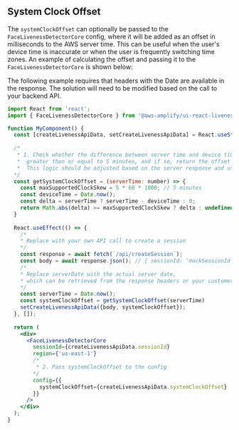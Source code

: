 
## System Clock Offset

The `systemClockOffset` can optionally be passed to the `FaceLivenessDetectorCore` config, where it will be added as an offset in milliseconds to the AWS server time. This can be useful when the user's device time is inaccurate or when the user is frequently switching time zones. An example of calculating the offset and passing it to the `FaceLivenessDetectorCore` is shown below:

<Alert role="none" variation="info">The following example requires that headers with the Date are available in the response. The solution will need to be modified based on the call to your backend API.</Alert>

```jsx
import React from 'react';
import { FaceLivenessDetectorCore } from '@aws-amplify/ui-react-liveness';

function MyComponent() {
  const [createLivenessApiData, setCreateLivenessApiData] = React.useState(null);
  
  /* 
   * 1. Check whether the difference between server time and device time is
   *  greater than or equal to 5 minutes, and if so, return the offset in milliseconds.
   *  This logic should be adjusted based on the server response and use case
  */ 
  const getSystemClockOffset = (serverTime: number) => {
    const maxSupportedClockSkew = 5 * 60 * 1000; // 5 minutes
    const deviceTime = Date.now();
    const delta = serverTime ? serverTime - deviceTime : 0;
    return Math.abs(delta) >= maxSupportedClockSkew ? delta : undefined;
  }
  
  React.useEffect(() => {
    /*
    * Replace with your own API call to create a session
    */
    const response = await fetch(`/api/createSession`);
    const body = await response.json(); // { sessionId: 'mockSessionId' } 
    /*
    * Replace serverDate with the actual server date,
    * which can be retrieved from the response headers or your customer backend.
    */
    const serverTime = Date.now();
    const systemClockOffset = getSystemClockOffset(serverTime)
    setCreateLivenessApiData({body, systemClockOffset});
  }, []);
    
  return (
    <div>
      <FaceLivenessDetectorCore
        sessionId={createLivenessApiData.sessionId}
        region={'us-east-1'}
        /* 
         * 2. Pass systemClockOffset to the config 
        */
        config={{
          systemClockOffset={createLivenessApiData.systemClockOffset}
        }}
      />
    </div>
  );
}


```